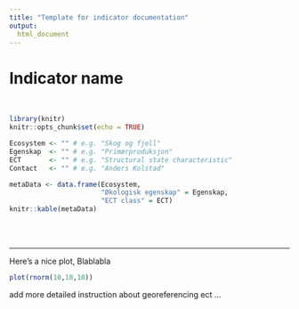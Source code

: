 ```yaml
---
title: "Template for indicator documentation"
output:
  html_document
---
```


<!-- This is a template for how to document the indicator analyses. 
Make a copy of this file and sore it in the same folder (indicators/workingFiles/) 
before starting. This is a working file. It is also a stand-alone Rmd file
inside a bookdown project. Therefore, to knit the file for preview reasons,
you need to type rmarkdown::render("indicators/workingFiles/template.Rmd") 
in the console, as the the usual Ctrl + Alt + k will not work. When the analyses is complete,
Anders Kolstad or someone else will perform a rapid code review, making sure 
the analyses is repeatable by someone else. Be therefore very careful to annotate 
and comment on every step in the analysis. When completed, Anders will make a copy
of the working file and put it in the folder below (indicators/). After modifying it
slightly (mainly removing the top YAML header) the output will become available 
on the website (https://ninanor.github.io/ecosystemCondition/). -->


<!-- Replace 'indicator name' with yor own indicator name  -->
# Indicator name {-}

<br />

```r
library(knitr)
knitr::opts_chunk$set(echo = TRUE)
```


<!-- Fill in which ecosystem the indicator belongs to, as well as the ecosystem characteristic it should be linked to. It's OK to use some Norwegian here -->

```r
Ecosystem <- "" # e.g. "Skog og fjell"
Egenskap  <- "" # e.g. "Primærproduksjon"
ECT       <- "" # e.g. "Structural state characteristic"
Contact   <- "" # e.g. "Anders Kolstad"
```

```r
metaData <- data.frame(Ecosystem,
                       "Økologisk egenskap" = Egenskap,
                       "ECT class" = ECT)
knitr::kable(metaData)
```

<!-- Don't remove these three html lines -->
<br />
<br />
<hr />



<!-- Document you work below. Data can be stored on NINA server, harvested using API or similar, or if it is not too big, stored under /data/ on this repository -->


Here's a nice plot,   Blablabla
```r
plot(rnorm(10,10,10))
```

add more detailed instruction about georeferencing ect
...


